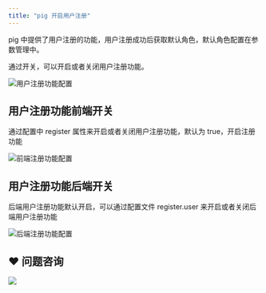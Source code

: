 ```yaml
---
title: "pig 开启用户注册"
---
```


pig 中提供了用户注册的功能，用户注册成功后获取默认角色，默认角色配置在参数管理中。

通过开关，可以开启或者关闭用户注册功能。

![用户注册功能配置](/images/1648650680678-26b7ccd7-41de-4c0a-8cb2-ff42e37915bc.png)

## 用户注册功能前端开关

<Warning>
通过配置中 register 属性来开启或者关闭用户注册功能，默认为 true，开启注册功能
</Warning>

![前端注册功能配置](https://minio.pigx.top/oss/202308/1691401453.png)

## 用户注册功能后端开关

<Warning>
后端用户注册功能默认开启，可以通过配置文件 register.user 来开启或者关闭后端用户注册功能
</Warning>

![后端注册功能配置](https://minio.pigx.vip/oss/1648650806.png)

## ❤  问题咨询
![](/images/1662563973685-c22e9831-db66-42b5-973f-886d25d1e0e7.gif)


